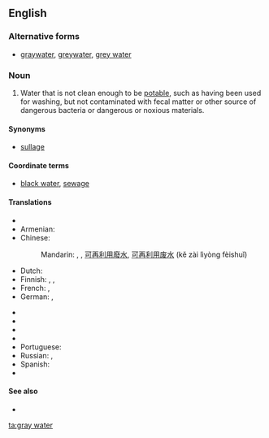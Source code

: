 ==English==

===Alternative forms===
* [[graywater]], [[greywater]], [[grey water]]

===Noun===
{{en-noun|head=[[gray]] [[water]]|-}}

# Water that is not clean enough to be [[potable]], such as having been used for washing, but not contaminated with fecal matter or other source of dangerous bacteria or dangerous or noxious materials.

====Synonyms====
* [[sullage]]

====Coordinate terms====
* [[black water]], [[sewage]]

====Translations====
{{trans-top|non-potable, but non-toxic water}}
* {{trreq|ar}}
* Armenian: {{t|hy|[[կենցաղային]] [[կեղտաջուր]]|sc=Armn}}
* Chinese:
*: Mandarin: {{t|cmn|中水|tr=zhōngshuǐ|sc=Hani}}, {{t|cmn|灰水|tr=huīshuǐ|sc=Hani}}, [[可]][[再]][[利用]][[廢水]], [[可]][[再]][[利用]][[废水]] (kě zài lìyòng fèishuǐ)
* Dutch: {{t|nl|grijswater|n}}
* Finnish: {{t+|fi|harmaa}} {{t+|fi|vesi}}, {{t+|fi|harmaavesi}}, {{t+|fi|pesuvesi}}
* French: {{t|fr|eau de ménage|f}}, {{t|fr|eaux grises|f-p}}
* German: {{t|de|Grauwasser|n}}, {{t|de|Nutzwasser|n}}
{{trans-mid}}
* {{trreq|hi}}
* {{trreq|it}}
* {{trreq|ja}}
* {{trreq|ko}}
* Portuguese: {{t|pt|água cinza|f}}
* Russian: {{t|ru|серая вода|f|tr=séraja vodá}}, {{t|ru|бытовые сточные воды|f-p|tr=bytovýje stóčnyje vódy}}
* Spanish: {{t|es|aguas grises|p}}
* {{trreq|vi}}
{{trans-bottom}}

====See also====
* {{pedia}}

[[ta:gray water]]